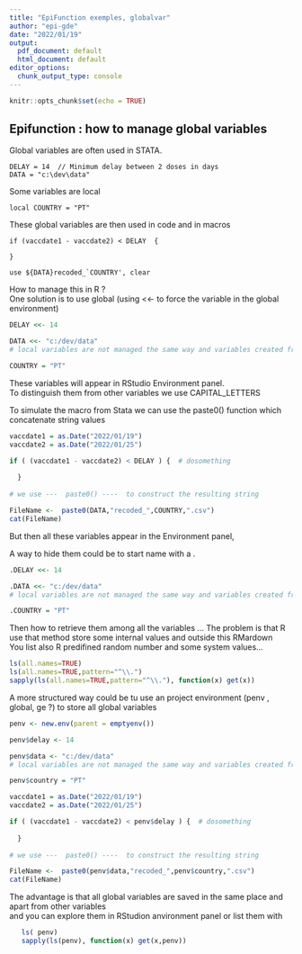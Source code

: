 ```yaml
---
title: "EpiFunction exemples, globalvar"
author: "epi-gde"
date: "2022/01/19"
output:
  pdf_document: default
  html_document: default
editor_options:
  chunk_output_type: console
---
```


```r
knitr::opts_chunk$set(echo = TRUE)
```

## Epifunction : how to manage global variables 

Global variables are often used in STATA.  
  
    DELAY = 14  // Minimum delay between 2 doses in days   
    DATA = "c:\dev\data"   
    
Some variables are local  

    local COUNTRY = "PT"  
  
These global variables are then used in code and in macros  
  
    if (vaccdate1 - vaccdate2) < DELAY  {
    
    }     
  
    use ${DATA}recoded_`COUNTRY', clear  


How to manage this in R ?  
One solution is to use global (using  <<- to force the variable in the global environment)

```r
DELAY <<- 14

DATA <<- "c:/dev/data" 
# local variables are not managed the same way and variables created from source() are still global

COUNTRY = "PT"  

```

These variables will appear in RStudio Environment panel.  
To distinguish them from other variables we use CAPITAL_LETTERS  
  
To simulate the macro from Stata we can use the paste0() function which concatenate string values

```r
vaccdate1 = as.Date("2022/01/19")
vaccdate2 = as.Date("2022/01/25")

if ( (vaccdate1 - vaccdate2) < DELAY ) {  # dosomething
  
  }     
 
# we use ---  paste0() ----  to construct the resulting string  

FileName <-  paste0(DATA,"recoded_",COUNTRY,".csv") 
cat(FileName)

```

But then all these variables appear in the Environment panel,   

A way to hide them could be to start name with a .


```r
.DELAY <<- 14

.DATA <<- "c:/dev/data" 
# local variables are not managed the same way and variables created from source() are still global

.COUNTRY = "PT"  

```

Then how to retrieve them among all the variables ... 
The problem is that R use that method store some internal values and outside this RMardown  
You list also R predifined random number and some system values...

```r

ls(all.names=TRUE)
ls(all.names=TRUE,pattern="^\\.")
sapply(ls(all.names=TRUE,pattern="^\\."), function(x) get(x))

```

A more structured way could be tu use an project environment (penv  , global, ge ?) to store all global variables


```r
penv <- new.env(parent = emptyenv())

penv$delay <- 14

penv$data <- "c:/dev/data" 
# local variables are not managed the same way and variables created from source() are still global

penv$country = "PT"  

```



```r
vaccdate1 = as.Date("2022/01/19")
vaccdate2 = as.Date("2022/01/25")

if ( (vaccdate1 - vaccdate2) < penv$delay ) {  # dosomething
  
  }     
 
# we use ---  paste0() ----  to construct the resulting string  

FileName <-  paste0(penv$data,"recoded_",penv$country,".csv") 
cat(FileName)

```

The advantage is that all global variables are saved in the same place and apart from other variables  
and you can explore them in RStudion anvironment panel or list them with 

```r
   ls( penv)
   sapply(ls(penv), function(x) get(x,penv))
```

